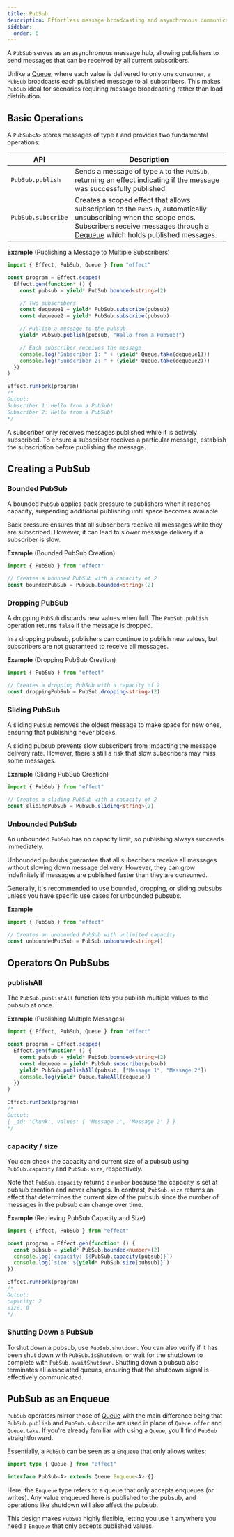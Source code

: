 ```yaml
---
title: PubSub
description: Effortless message broadcasting and asynchronous communication with PubSub in Effect.
sidebar:
  order: 6
---
```



A `PubSub` serves as an asynchronous message hub, allowing publishers to send messages that can be received by all current subscribers.

Unlike a [Queue](/docs/concurrency/queue/), where each value is delivered to only one consumer, a `PubSub` broadcasts each published message to all subscribers. This makes `PubSub` ideal for scenarios requiring message broadcasting rather than load distribution.

## Basic Operations

A `PubSub<A>` stores messages of type `A` and provides two fundamental operations:

| API                | Description                                                                                                                                                                                                                           |
| ------------------ | ------------------------------------------------------------------------------------------------------------------------------------------------------------------------------------------------------------------------------------- |
| `PubSub.publish`   | Sends a message of type `A` to the `PubSub`, returning an effect indicating if the message was successfully published.                                                                                                                |
| `PubSub.subscribe` | Creates a scoped effect that allows subscription to the `PubSub`, automatically unsubscribing when the scope ends. Subscribers receive messages through a [Dequeue](/docs/concurrency/queue/#dequeue) which holds published messages. |

**Example** (Publishing a Message to Multiple Subscribers)

```ts twoslash
import { Effect, PubSub, Queue } from "effect"

const program = Effect.scoped(
  Effect.gen(function* () {
    const pubsub = yield* PubSub.bounded<string>(2)

    // Two subscribers
    const dequeue1 = yield* PubSub.subscribe(pubsub)
    const dequeue2 = yield* PubSub.subscribe(pubsub)

    // Publish a message to the pubsub
    yield* PubSub.publish(pubsub, "Hello from a PubSub!")

    // Each subscriber receives the message
    console.log("Subscriber 1: " + (yield* Queue.take(dequeue1)))
    console.log("Subscriber 2: " + (yield* Queue.take(dequeue2)))
  })
)

Effect.runFork(program)
/*
Output:
Subscriber 1: Hello from a PubSub!
Subscriber 2: Hello from a PubSub!
*/
```

<Aside type="caution" title="Subscribe Before Publishing">
  A subscriber only receives messages published while it is actively
  subscribed. To ensure a subscriber receives a particular message,
  establish the subscription before publishing the message.
</Aside>

## Creating a PubSub

### Bounded PubSub

A bounded `PubSub` applies back pressure to publishers when it reaches capacity, suspending additional publishing until space becomes available.

Back pressure ensures that all subscribers receive all messages while they are subscribed. However, it can lead to slower message delivery if a subscriber is slow.

**Example** (Bounded PubSub Creation)

```ts twoslash
import { PubSub } from "effect"

// Creates a bounded PubSub with a capacity of 2
const boundedPubSub = PubSub.bounded<string>(2)
```

### Dropping PubSub

A dropping `PubSub` discards new values when full. The `PubSub.publish` operation returns `false` if the message is dropped.

In a dropping pubsub, publishers can continue to publish new values, but subscribers are not guaranteed to receive all messages.

**Example** (Dropping PubSub Creation)

```ts twoslash
import { PubSub } from "effect"

// Creates a dropping PubSub with a capacity of 2
const droppingPubSub = PubSub.dropping<string>(2)
```

### Sliding PubSub

A sliding `PubSub` removes the oldest message to make space for new ones, ensuring that publishing never blocks.

A sliding pubsub prevents slow subscribers from impacting the message delivery rate. However, there's still a risk that slow subscribers may miss some messages.

**Example** (Sliding PubSub Creation)

```ts twoslash
import { PubSub } from "effect"

// Creates a sliding PubSub with a capacity of 2
const slidingPubSub = PubSub.sliding<string>(2)
```

### Unbounded PubSub

An unbounded `PubSub` has no capacity limit, so publishing always succeeds immediately.

Unbounded pubsubs guarantee that all subscribers receive all messages without slowing down message delivery. However, they can grow indefinitely if messages are published faster than they are consumed.

Generally, it's recommended to use bounded, dropping, or sliding pubsubs unless you have specific use cases for unbounded pubsubs.

**Example**

```ts twoslash
import { PubSub } from "effect"

// Creates an unbounded PubSub with unlimited capacity
const unboundedPubSub = PubSub.unbounded<string>()
```

## Operators On PubSubs

### publishAll

The `PubSub.publishAll` function lets you publish multiple values to the pubsub at once.

**Example** (Publishing Multiple Messages)

```ts twoslash
import { Effect, PubSub, Queue } from "effect"

const program = Effect.scoped(
  Effect.gen(function* () {
    const pubsub = yield* PubSub.bounded<string>(2)
    const dequeue = yield* PubSub.subscribe(pubsub)
    yield* PubSub.publishAll(pubsub, ["Message 1", "Message 2"])
    console.log(yield* Queue.takeAll(dequeue))
  })
)

Effect.runFork(program)
/*
Output:
{ _id: 'Chunk', values: [ 'Message 1', 'Message 2' ] }
*/
```

### capacity / size

You can check the capacity and current size of a pubsub using `PubSub.capacity` and `PubSub.size`, respectively.

Note that `PubSub.capacity` returns a `number` because the capacity is set at pubsub creation and never changes.
In contrast, `PubSub.size` returns an effect that determines the current size of the pubsub since the number of messages in the pubsub can change over time.

**Example** (Retrieving PubSub Capacity and Size)

```ts twoslash
import { Effect, PubSub } from "effect"

const program = Effect.gen(function* () {
  const pubsub = yield* PubSub.bounded<number>(2)
  console.log(`capacity: ${PubSub.capacity(pubsub)}`)
  console.log(`size: ${yield* PubSub.size(pubsub)}`)
})

Effect.runFork(program)
/*
Output:
capacity: 2
size: 0
*/
```

### Shutting Down a PubSub

To shut down a pubsub, use `PubSub.shutdown`. You can also verify if it has been shut down with `PubSub.isShutdown`, or wait for the shutdown to complete with `PubSub.awaitShutdown`. Shutting down a pubsub also terminates all associated queues, ensuring that the shutdown signal is effectively communicated.

## PubSub as an Enqueue

`PubSub` operators mirror those of [Queue](/docs/concurrency/queue/) with the main difference being that `PubSub.publish` and `PubSub.subscribe` are used in place of `Queue.offer` and `Queue.take`. If you're already familiar with using a `Queue`, you’ll find `PubSub` straightforward.

Essentially, a `PubSub` can be seen as a `Enqueue` that only allows writes:

```ts twoslash showLineNumbers=false
import type { Queue } from "effect"

interface PubSub<A> extends Queue.Enqueue<A> {}
```

Here, the `Enqueue` type refers to a queue that only accepts enqueues (or writes). Any value enqueued here is published to the pubsub, and operations like shutdown will also affect the pubsub.

This design makes `PubSub` highly flexible, letting you use it anywhere you need a `Enqueue` that only accepts published values.
